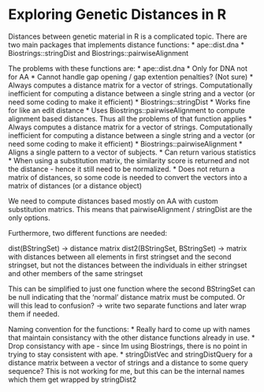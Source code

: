 Exploring Genetic Distances in R
================================

Distances between genetic material in R is a complicated topic. There are two
main packages that implements distance functions:
* ape::dist.dna
* Biostrings::stringDist and Biostrings::pairwiseAlignment

The problems with these functions are:
* ape::dist.dna
  * Only for DNA not for AA
  * Cannot handle gap opening / gap extention penalties? (Not sure)
  * Always computes a distance matrix for a vector of strings. Computationally
    inefficient for computing a distance between a single string and a vector
    (or need some coding to make it efficient)
* Biostrings::stringDist
  * Works fine for like an edit distance
  * Uses Biostrings::pairwiseAlignment to compute alignment based distances.
    Thus all the problems of that function applies
  * Always computes a distance matrix for a vector of strings. Computationally
    inefficient for computing a distance between a single string and a vector
    (or need some coding to make it efficient)
* Biostrings::pairwiseAlignment
  * Aligns a single pattern to a vector of subjects.
  * Can return various statistics
  * When using a substitution matrix, the similarity score is returned and not
    the distance - hence it still need to be normalized.
  * Does not return a matrix of distances, so some code is needed to convert
    the vectors into a matrix of distances (or a distance object)

We need to compute distances based mostly on AA with custom substitution
matrics. This means that pairwiseAlignment / stringDist are the only options.

Furthermore, two different functions are needed:

dist(BStringSet) -> distance matrix
dist2(BStringSet, BStringSet) -> matrix with distances between all elements in
first stringset and the second stringset, but not the distances between the
individuals in either stringset and other members of the same stringset

This can be simplified to just one function where the second BStringSet can be
null indicating that the 'normal' distance matrix must be computed. Or will
this lead to confusion? -> write two separate functions and later wrap them if
needed.

Naming convention for the functions:
* Really hard to come up with names that maintain consistancy with the other
  distance functions already in use.
* Drop consistancy with ape - since Im using Biostrings, there is no point in
  trying to stay consistent with ape.
* stringDistVec and stringDistQuery for a distance matrix between a vector of
  strings and a distance to some query sequence? This is not working for me,
  but this can be the internal names which them get wrapped by stringDist2

